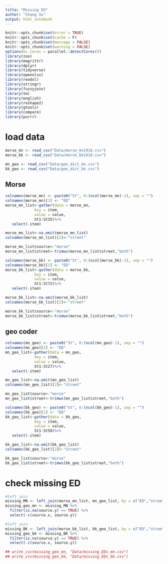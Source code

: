 ```yaml
---
title: "Missing ED"
author: "Chang Xu"
output: html_notebook
---
```


```r
knitr::opts_chunk$set(error = TRUE)
knitr::opts_chunk$set(cache = F)
knitr::opts_chunk$set(message = FALSE)
knitr::opts_chunk$set(warning = FALSE)
options(mc.cores = parallel::detectCores())
library(zoo)
library(magrittr)
library(dplyr)
library(tidyverse)
library(openxlsx)
library(readxl)
library(stringr)
library(fuzzyjoin)
library(tm)
library(english)
library(reshape2)
library(gtools)
library(compare)
library(purrr)
```

# load data
```r
morse_mn <- read_csv("Data/morse_mn1910.csv")
morse_bk <- read_csv("Data/morse_bk1910.csv")
```
```r
mn_geo <- read_csv("Data/geo_dict_mn.csv")
bk_geo <- read_csv("Data/geo_dict_bk.csv")
```


## Morse

```r
colnames(morse_mn) <- paste0("St", 0:(ncol(morse_mn)-1), sep = "")
colnames(morse_mn)[1] <- "ED"
morse_mn_list<-gather(data = morse_mn, 
             key = item, 
             value = value, 
             St1:St35)%>%
   select(-item)
```
```r
morse_mn_list<-na.omit(morse_mn_list)
colnames(morse_mn_list)[2]<-"street"
```
```r
morse_mn_list$source<-"morse"
morse_mn_list$street<-trimws(morse_mn_list$street,"both")
```


```r
colnames(morse_bk) <- paste0("St", 0:(ncol(morse_bk)-1), sep = "")
colnames(morse_bk)[1] <- "ED"
morse_bk_list<-gather(data = morse_bk, 
             key = item, 
             value = value, 
             St1:St72)%>%
   select(-item)
```
```r
morse_bk_list<-na.omit(morse_bk_list)
colnames(morse_bk_list)[2]<-"street"
```
```r
morse_bk_list$source<-"morse"
morse_bk_list$street<-trimws(morse_bk_list$street,"both")
```


## geo coder
```r
colnames(mn_geo) <- paste0("St", 0:(ncol(mn_geo)-1), sep = "")
colnames(mn_geo)[1] <- "ED"
mn_geo_list<-gather(data = mn_geo, 
             key = item, 
             value = value, 
             St1:St27)%>%
   select(-item)
```
```r
mn_geo_list<-na.omit(mn_geo_list)
colnames(mn_geo_list)[2]<-"street"
```
```r
mn_geo_list$source<-"morse"
mn_geo_list$street<-trimws(mn_geo_list$street,"both")
```


```r
colnames(bk_geo) <- paste0("St", 0:(ncol(bk_geo)-1), sep = "")
colnames(bk_geo)[1] <- "ED"
bk_geo_list<-gather(data = bk_geo, 
             key = item, 
             value = value, 
             St1:St58)%>%
   select(-item)
```
```r
bk_geo_list<-na.omit(bk_geo_list)
colnames(bk_geo_list)[2]<-"street"
```
```r
bk_geo_list$source<-"morse"
bk_geo_list$street<-trimws(bk_geo_list$street,"both")
```

# check missing ED

```r
#left join 
missing_MN <- left_join(morse_mn_list, mn_geo_list, by = c("ED","street"))
missing_geo_mn <- missing_MN %>%
  filter(is.na(source.y) == TRUE) %>%
  select(-c(source.x, source.y))
```

```r
#left join 
missing_BK <- left_join(morse_bk_list, bk_geo_list, by = c("ED","street"))
missing_geo_bk <- missing_BK %>%
  filter(is.na(source.y) == TRUE) %>%
  select(-c(source.x, source.y))
```

```r
## write_csv(missing_geo_mn, "Data/missing_EDs_mn.csv")
## write_csv(missing_geo_bk, "Data/missing_EDs_bk.csv")
```








